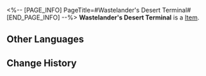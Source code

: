 <%-- [PAGE_INFO]
PageTitle=#Wastelander's Desert Terminal#
[END_PAGE_INFO] --%>
{{Item Infobox
|id          = 41122
|image       = Item Wastelander's Desert Terminal.png
|type        = 
|invCategory = Relics
|rarity      = 3
|effect      = 
|description = Multi-functional trash that can detect ionizing radiation in the air. It can also trash-talk.
|source1     = [[Cavern of Corrosion: Stargazer Navalia]]
}}
'''Wastelander's Desert Terminal''' is a [[Item]].

==Other Languages==
{{Other Languages
|en   = Wastelander's Desert Terminal
|zhs  = 废土客的荒漠终端
|zht  = 廢土客的荒漠終端
|ja   = 廃土客の荒涼端末
|ko   = 황야인의 황무지 단자
|es   = Terminal del desierto del habitante del yermo
|fr   = Terminal du désert du Ferrailleur
|ru   = Пустынный терминал головореза
|th   = Wastelander's Desert Terminal
|vi   = Thiết Bị Hoang Mạc Của Kẻ Hoang Dã
|de   = Wüstenterminal des Ödländers
|id   = Wastelander's Desert Terminal
|pt   = Terminal do Deserto do Andarilho
}}

==Change History==
{{Change History|2.0}}
